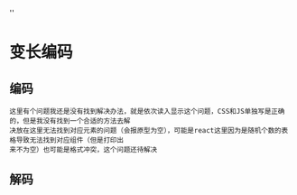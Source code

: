   ''

# 变长编码

## 编码
```
这里有个问题我还是没有找到解决办法，就是依次读入显示这个问题，CSS和JS单独写是正确的，但是我没有找到一个合适的方法去解
决放在这里无法找到对应元素的问题（会报原型为空），可能是react这里因为是随机个数的表格导致无法找到对应组件（但是打印出
来不为空）也可能是格式冲突，这个问题还待解决
```
<div>
    <VLC/>
</div>

## 解码

<div>
    <VLD/>
</div>
